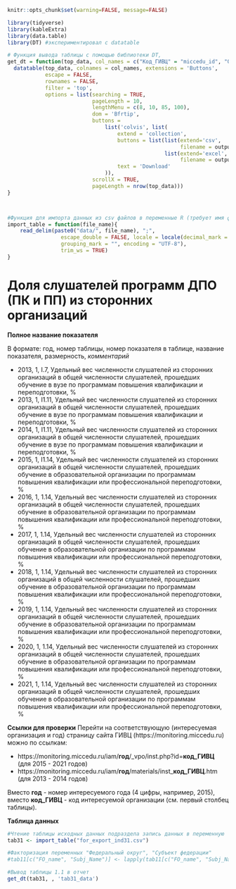 
```r
knitr::opts_chunk$set(warning=FALSE, message=FALSE)
```


```r
library(tidyverse)
library(kableExtra)
library(data.table)
library(DT) #экспериментировал с datatable
```

```r
# Функция вывода таблицы с помощью библиотеки DT, 
get_dt = function(top_data, col_names = c("Код_ГИВЦ" = "miccedu_id", "Организация" = "clear_name", "2013" = "ind_2013_value", "2014" = "ind_2014_value", "2015" = "ind_2015_value", "2016" = "ind_2016_value", "2017" = "ind_2017_value", "2018" = "ind_2018_value", "2019" = "ind_2019_value", "2020" = "ind_2020_value", "2021" =  "ind_2021_value"), output_file_name) {
  datatable(top_data, colnames = col_names, extensions = 'Buttons',
            escape = FALSE,
            rownames = FALSE,
            filter = 'top',
            options = list(searching = TRUE,
                           pageLength = 10,
                           lengthMenu = c(8, 10, 85, 100),
                           dom = 'Bfrtip',
                           buttons = 
                               list('colvis', list(
                                   extend = 'collection',
                                   buttons = list(list(extend='csv',
                                                       filename = output_file_name),
                                                  list(extend='excel',
                                                       filename = output_file_name)),
                                   text = 'Download'
                               )),
                           scrollX = TRUE,
                           pageLength = nrow(top_data))) 
}



#Функция для импорта данных из csv файлов в переменные R (требует имя файла в кавычках и берет из каталока data рабочей директории проекта)
import_table = function(file_name){
    read_delim(paste0("data/", file_name), ";", 
                 escape_double = FALSE, locale = locale(decimal_mark = ",", 
                 grouping_mark = "", encoding = "UTF-8"), 
                 trim_ws = TRUE)
}
```






# Доля слушателей программ ДПО (ПК и ПП) из сторонних организаций  {#ind31_info}

**Полное название показателя**

В формате: год, номер таблицы, номер показателя в таблице, название показателя, размерность, *комментарий*



* 2013,	1,	I.7,	Удельный вес численности слушателей из сторонних организаций в общей численности слушателей, прошедших обучение в вузе по программам повышения квалификации и переподготовки, %
* 2013,	1,	I1.11,	Удельный вес численности слушателей из сторонних организаций в общей численности слушателей, прошедших обучение в вузе по программам повышения квалификации и переподготовки, %
* 2014,	1,	I1.11,	Удельный вес численности слушателей из сторонних организаций в общей численности слушателей, прошедших обучение в вузе по программам повышения квалификации и переподготовки, %
* 2015,	1,	I1.14,	Удельный вес численности слушателей из сторонних организаций в общей численности слушателей, прошедших обучение в образовательной организации по программам повышения квалификации или профессиональной переподготовки, %
* 2016, 1, 1.14, Удельный вес численности слушателей из сторонних организаций в общей численности слушателей, прошедших обучение в образовательной организации по программам повышения квалификации или профессиональной переподготовки, %
* 2017, 1, 1.14, Удельный вес численности слушателей из сторонних организаций в общей численности слушателей, прошедших обучение в образовательной организации по программам повышения квалификации или профессиональной переподготовки, %
* 2018, 1, 1.14, Удельный вес численности слушателей из сторонних организаций в общей численности слушателей, прошедших обучение в образовательной организации по программам повышения квалификации или профессиональной переподготовки, %
* 2019, 1, 1.14, Удельный вес численности слушателей из сторонних организаций в общей численности слушателей, прошедших обучение в образовательной организации по программам повышения квалификации или профессиональной переподготовки, %
* 2020, 1, 1.14, Удельный вес численности слушателей из сторонних организаций в общей численности слушателей, прошедших обучение в образовательной организации по программам повышения квалификации или профессиональной переподготовки, %
* 2021, 1, 1.14, Удельный вес численности слушателей из сторонних организаций в общей численности слушателей, прошедших обучение в образовательной организации по программам повышения квалификации или профессиональной переподготовки, %


**Ссылки для проверки**
Перейти на соответствующую (интересуемая организация и год) страницу сайта ГИВЦ (https://monitoring.miccedu.ru) можно по ссылкам:

* https://monitoring.miccedu.ru/iam/**год**/_vpo/inst.php?id=**код_ГИВЦ** (для 2015 - 2021 годов)
* https://monitoring.miccedu.ru/iam/**год**/materials/inst_**код_ГИВЦ**.htm (для 2013 - 2014 годов)

Вместо **год** - номер интересуемого года (4 цифры, например, 2015), вместо **код_ГИВЦ** - код интересуемой организации (см. первый столбец таблицы).



**Таблица данных**

```r
#Чтение таблицы исходных данных подраздела запись данных в переменную
tab31 <- import_table("for_export_ind31.csv")

#Факторизация переменных "Федеральный округ", "Субъект федерации"
#tab11[c("FO_name", "Subj_Name")] <- lapply(tab11[c("FO_name", "Subj_Name")] , factor)

```




```r
#Вывод таблицы 1.1 в отчет
get_dt(tab31, , 'tab31_data')
```



